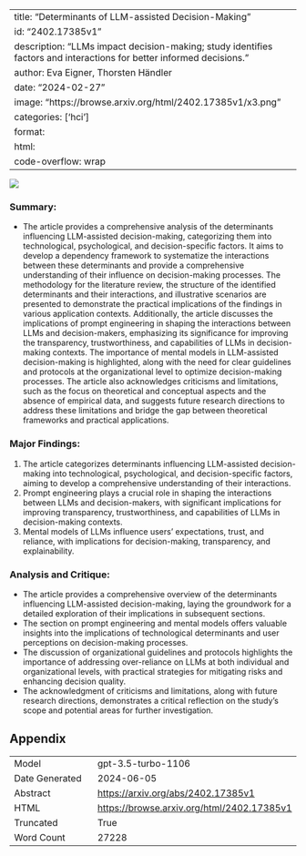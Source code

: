 
---
title: "Determinants of LLM-assisted Decision-Making"
id: "2402.17385v1"
description: "LLMs impact decision-making; study identifies factors and interactions for better informed decisions."
author: Eva Eigner, Thorsten Händler
date: "2024-02-27"
image: "https://browse.arxiv.org/html/2402.17385v1/x3.png"
categories: ['hci']
format:
  html:
    code-overflow: wrap
---

![](https://browse.arxiv.org/html/2402.17385v1/x3.png)

### Summary:

- The article provides a comprehensive analysis of the determinants influencing LLM-assisted decision-making, categorizing them into technological, psychological, and decision-specific factors. It aims to develop a dependency framework to systematize the interactions between these determinants and provide a comprehensive understanding of their influence on decision-making processes. The methodology for the literature review, the structure of the identified determinants and their interactions, and illustrative scenarios are presented to demonstrate the practical implications of the findings in various application contexts. Additionally, the article discusses the implications of prompt engineering in shaping the interactions between LLMs and decision-makers, emphasizing its significance for improving the transparency, trustworthiness, and capabilities of LLMs in decision-making contexts. The importance of mental models in LLM-assisted decision-making is highlighted, along with the need for clear guidelines and protocols at the organizational level to optimize decision-making processes. The article also acknowledges criticisms and limitations, such as the focus on theoretical and conceptual aspects and the absence of empirical data, and suggests future research directions to address these limitations and bridge the gap between theoretical frameworks and practical applications.

### Major Findings:
1. The article categorizes determinants influencing LLM-assisted decision-making into technological, psychological, and decision-specific factors, aiming to develop a comprehensive understanding of their interactions.
2. Prompt engineering plays a crucial role in shaping the interactions between LLMs and decision-makers, with significant implications for improving transparency, trustworthiness, and capabilities of LLMs in decision-making contexts.
3. Mental models of LLMs influence users' expectations, trust, and reliance, with implications for decision-making, transparency, and explainability.

### Analysis and Critique:
- The article provides a comprehensive overview of the determinants influencing LLM-assisted decision-making, laying the groundwork for a detailed exploration of their implications in subsequent sections.
- The section on prompt engineering and mental models offers valuable insights into the implications of technological determinants and user perceptions on decision-making processes.
- The discussion of organizational guidelines and protocols highlights the importance of addressing over-reliance on LLMs at both individual and organizational levels, with practical strategies for mitigating risks and enhancing decision quality.
- The acknowledgment of criticisms and limitations, along with future research directions, demonstrates a critical reflection on the study's scope and potential areas for further investigation.

## Appendix

|          |          |
|----------|----------|
| Model     | gpt-3.5-turbo-1106       |
| Date Generated     | 2024-06-05       |
| Abstract | [https://arxiv.org/abs/2402.17385v1](https://arxiv.org/abs/2402.17385v1)        |
| HTML     | [https://browse.arxiv.org/html/2402.17385v1](https://browse.arxiv.org/html/2402.17385v1)       |
| Truncated       | True       |
| Word Count       | 27228       |